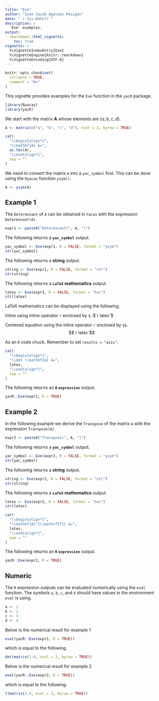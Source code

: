 ```yaml
---
title: "Exe"
author: "Ivan Jacob Agaloos Pesigan"
date: "`r Sys.Date()`"
description: >
  `Exe` examples.
output:
  rmarkdown::html_vignette:
    toc: true
vignette: >
  %\VignetteIndexEntry{Exe}
  %\VignetteEngine{knitr::rmarkdown}
  %\VignetteEncoding{UTF-8}
---
```


```r
knitr::opts_chunk$set(
  collapse = TRUE,
  comment = "#>"
)
```

This vignette provides examples for the `Exe` function in the `yacR` package.

```r
library(Ryacas)
library(yacR)
```

We start with the matrix $\mathbf{A}$ whose elements are
$\left\{ a, b, c, d \right\}$.


```r
A <- matrix(c("a", "b", "c", "d"), ncol = 2, byrow = TRUE)
```

```r
cat(
  "\\begin{align*}",
  "\\mathbf{A} &=",
  as.tex(A),
  "\\end{align*}",
  sep = ""
)
```

We need to convert the matrix `A` into a `yac_symbol` first.
This can be done using the `Ryacas` function `ysym()`.

```r
A <- ysym(A)
```

## Example 1

The `Determinant` of `A` can be obtained in `Yacas`
with the expression `Determinant(A)`.

```r
expr1 <- paste0("Determinant(", A, ")")
```

The following returns a **`yac_symbol`** output.

```r
yac_symbol <- Exe(expr1, R = FALSE, format = "ysym")
str(yac_symbol)
```

The following returns a **string** output.

```r
string <- Exe(expr1, R = FALSE, format = "str")
str(string)
```

The following returns a **`LaTeX` mathematics** output.

```r
latex <- Exe(expr1, R = FALSE, format = "tex")
str(latex)
```

LaTeX mathematics can be displayed using the following.

Inline using inline operator `r` enclosed by `$`.
$`r latex`$

Centered equation using the inline operator `r` enclosed by `$$`.
$$`r latex`$$

As an `R` code chuck.
Remember to set `results = "asis"`.

```r
cat(
  "\\begin{align*}",
  "\\det \\mathbf{A} &=",
  latex,
  "\\end{align*}",
  sep = ""
)
```

The following returns an **`R` `expression`** output.

```r
yacR::Exe(expr1, R = TRUE)
```

## Example 2

In the following example we derive the `Transpose` of the matrix `A`
with the expression `Transpose(A)`.

```r
expr2 <- paste0("Transpose(", A, ")")
```

The following returns a **`yac_symbol`** output.

```r
yac_symbol <- Exe(expr2, R = FALSE, format = "ysym")
str(yac_symbol)
```

The following returns a **string** output.

```r
string <- Exe(expr2, R = FALSE, format = "str")
str(string)
```

The following returns a **`LaTeX` mathematics** output.

```r
latex <- Exe(expr2, R = FALSE, format = "tex")
str(latex)
```

```r
cat(
  "\\begin{align*}",
  "\\mathbf{A}^{\\mathsf{T}} &=",
  latex,
  "\\end{align*}",
  sep = ""
)
```

The following returns an **`R` `expression`** output.

```r
yacR::Exe(expr2, R = TRUE)
```

## Numeric

The `R` expression outputs can be evaluated numerically using the `eval` function.
The symbols `a`, `b`, `c`, and `d`
should have values in the environment `eval` is using.

```r
a <- 1
b <- 2
c <- 3
d <- 4
```

Below is the numerical result for example 1
```r
eval(yacR::Exe(expr1, R = TRUE))
```

which is equal to the following.

```r
det(matrix(1:4, ncol = 2, byrow = TRUE))
```

Below is the numerical result for example 2

```r
eval(yacR::Exe(expr2, R = TRUE))
```

which is equal to the following.

```r
t(matrix(1:4, ncol = 2, byrow = TRUE))
```
